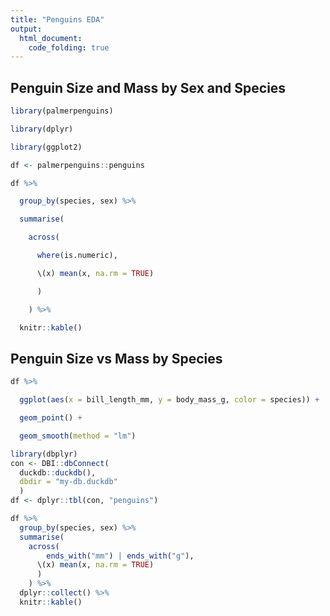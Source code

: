 ```yaml
---
title: "Penguins EDA"
output:
  html_document:
    code_folding: true
---
```


## Penguin Size and Mass by Sex and Species

```r

library(palmerpenguins)

library(dplyr)

library(ggplot2)

df <- palmerpenguins::penguins
```

```r

df %>%

  group_by(species, sex) %>%

  summarise(

    across(

      where(is.numeric),

      \(x) mean(x, na.rm = TRUE)

      )

    ) %>%

  knitr::kable()
```

## Penguin Size vs Mass by Species

```r

df %>%

  ggplot(aes(x = bill_length_mm, y = body_mass_g, color = species)) +

  geom_point() +

  geom_smooth(method = "lm")
```


```r
library(dbplyr)
con <- DBI::dbConnect(
  duckdb::duckdb(), 
  dbdir = "my-db.duckdb"
  )
df <- dplyr::tbl(con, "penguins")
```

```r
df %>%
  group_by(species, sex) %>%
  summarise(
    across(
        ends_with("mm") | ends_with("g"),
      \(x) mean(x, na.rm = TRUE)
      )
    ) %>%
  dplyr::collect() %>%
  knitr::kable()
```
